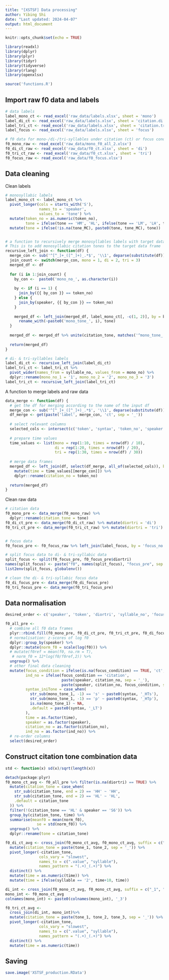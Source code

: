 ```yaml
---
title: "[XSTSF] Data processing"
author: Yibing Shi
date: "Last updated: 2024-04-07"
output: html_document
---
```

```r
knitr::opts_chunk$set(echo = TRUE)

library(readxl)
library(dplyr)
library(plyr)
library(tidyr)
library(tidyverse)
library(rlang)
library(openxlsx)

source('functions.R')
```


## Import raw f0 data and labels 
```r
# data labels 
label_mono_ct <- read_excel('raw_data/labels.xlsx', sheet = 'mono')
label_di_ct <- read_excel('raw_data/labels.xlsx', sheet = 'citation.di')
label_tri_ct <- read_excel('raw_data/labels.xlsx', sheet = 'citation.tri')
label_focus <- read_excel('raw_data/labels.xlsx', sheet = 'focus')

# f0 data for mono-/di-/tri-syllables under citation (ct) or focus conditions
f0_mono_raw <- read_excel('raw_data/mono_f0_all_2.xlsx')
f0_di_ct_raw <- read_excel('raw_data/f0_ct.xlsx', sheet = 'di')
f0_tri_ct_raw <- read_excel('raw_data/f0_ct.xlsx', sheet = 'tri')
f0_focus_raw <- read_excel('raw_data/f0_focus.xlsx')
```

## Data cleaning  
Clean labels
```r
# monosyllabic labels
label_mono_ct <- label_mono_ct %>%
  pivot_longer(cols = starts_with('S'),
               names_to = 'speaker',
               values_to = 'tone') %>%
  mutate(token_no = as.numeric(token_no),
         tone = ifelse(tone == 'HM', 'HL', ifelse(tone == 'LM', 'LH', tone)))%>% 
  mutate(tone = ifelse(!is.na(tone_MC), paste0(tone, tone_MC), tone))


# a function to recursively merge monosyllables labels with target data frame
# This is to add monosyllabic citation tones to the target data frame
recursive_left_join <- function(df) {
  merge_con <- sub('^[^_]+_([^_]+)_.*$', '\\1', deparse(substitute(df)))
  join_count <- switch(merge_con, mono = 1, di = 2, tri = 3)
  merged_df <- df
  
  for (i in 1:join_count) {
    by_con <-  paste0('mono_no_', as.character(i))
    
    by <- if (i == 1) {
      join_by({{ by_con }} == token_no)
    } else {
      join_by(speaker, {{ by_con }} == token_no)
    }
    
    merged_df <- left_join(merged_df, label_mono_ct[, -c(1, 2)], by = by) %>% 
      rename_with(~paste0('mono_tone_', i), tone)
  }
  
  merged_df <- merged_df %>% unite(citation_tone, matches('^mono_tone_'), remove=FALSE)
  
  return(merged_df)
}

# di- & tri-syllables labels
label_di_ct <- recursive_left_join(label_di_ct)
label_tri_ct <- label_tri_ct %>%
  pivot_wider(names_from = syllable_no, values_from = mono_no) %>%
  dplyr::rename(mono_no_1 = '1', mono_no_2 = '2', mono_no_3 = '3')
label_tri_ct <- recursive_left_join(label_tri_ct)
```


A function to merge labels and raw data
```r
data_merge <- function(df) {
  # get the df for merging according to the name of the input df
  merge_con <- sub('^[^_]+_([^_]+)_.*$', '\\1', deparse(substitute(df)))
  df_merge <- get(paste('label', merge_con, 'ct', sep = '_'))
  
  # select relevant columns
  selected_cols <- intersect(c('token', 'syntax', 'token_no', 'speaker', 'citation_tone', 'tone', 'mono_tone_1', 'mono_tone_2', 'mono_tone_3'), colnames(df_merge))
  
  # prepare time values
  time_values <- list(mono = rep(1:10, times = nrow(df) / 10),
                      di = rep(1:20, times = nrow(df) / 20),
                      tri = rep(1:30, times = nrow(df) / 30))
  
  # merge data frames
  merged_df <- left_join(df, select(df_merge, all_of(selected_cols)), by = c('token_no', 'speaker')) %>% 
    mutate(time = time_values[[merge_con]]) %>% 
    dplyr::rename(citation_no = token_no)
  
  return(merged_df)
}
```

Clean raw data
```r
# citation data
f0_mono_pre <- data_merge(f0_mono_raw) %>% 
  dplyr::rename(citation_tone = tone)
f0_di_ct_pre <- data_merge(f0_di_ct_raw) %>% mutate(diortri = 'di')
f0_tri_ct_pre <- data_merge(f0_tri_ct_raw) %>% mutate(diortri = 'tri')


# focus data
f0_focus_pre <- f0_focus_raw %>% left_join(label_focus, by = 'focus_no')

# split focus data to di- & tri-syllabic data
split_focus <- split(f0_focus_pre, f0_focus_pre$diortri)
names(split_focus) <- paste("f0", names(split_focus), "focus_pre", sep = "_")
list2env(split_focus, globalenv())

# clean the di- & tri-syllabic focus data
f0_di_focus_pre <- data_merge(f0_di_focus_pre)
f0_tri_focus_pre <- data_merge(f0_tri_focus_pre)
```


## Data normalisation
```r
desired_order <- c('speaker', 'token', 'diortri', 'syllable_no', 'focus_condition', 'focus_no', 'citation_no', 'ind_no', 'mono_tone_1', 'mono_tone_2', 'mono_tone_3', 'citation_tone', 'syntax', 'syntax_iniTone', 'sandhi_tone', 'time', 'f0', 'norm_f0')

f0_all_pre <- 
  # combine all f0 data frames
  plyr::rbind.fill(f0_mono_pre, f0_di_ct_pre, f0_tri_ct_pre, f0_di_focus_pre, f0_tri_focus_pre) %>%
  # normalisation: z-scores of log f0
  dplyr::group_by(speaker) %>%
  dplyr::mutate(norm_f0 = scale(log(f0))) %>%
  # mutate(f0ref = mean(f0, na.rm = T),
   # norm_f0 = 12*log(f0/f0ref,2)) %>% 
  ungroup() %>% 
  # other final data cleaning 
  mutate(focus_condition = ifelse(is.na(focus_condition) == TRUE, 'ct', focus_condition),
         ind_no = ifelse(focus_condition == 'citation', 
                         paste(speaker, citation_no, sep = '_'),
                         paste(speaker, citation_no, focus_condition, sep = '_')),
         syntax_iniTone = case_when(
           str_sub(mono_tone_1, -1) == 's' ~ paste0(syntax, '_HTs'),
           str_sub(mono_tone_1, -1) == 'p' ~ paste0(syntax, '_HTp'),
           is.na(mono_tone_1) ~ NA,
           .default = paste0(syntax, '_LT')
         ),
         time = as.factor(time),
         speaker = as.factor(speaker),
         citation_no = as.factor(citation_no),
         ind_no = as.factor(ind_no)) %>% 
  # re-order columns
  select(desired_order)
```

## Construct citation tone combination data
```r
std <- function(x) sd(x)/sqrt(length(x))

detach(package:plyr)
f0_mono_ct_avg <- f0_all_pre %>% filter(is.na(diortri) == TRUE) %>% 
  mutate(citation_tone = case_when(
    str_sub(citation_tone, end = 2) == 'HH' ~ 'HH',
    str_sub(citation_tone, end = 2) == 'HL' ~ 'HL',
    .default = citation_tone
  )) %>% 
  filter(!(citation_tone == 'HL' & speaker == 'S6')) %>% 
  group_by(citation_tone, time) %>% 
  summarise(meanf0 = mean(norm_f0),
              se = std(norm_f0)) %>% 
  ungroup() %>% 
  dplyr::rename(tone = citation_tone)

f0_di_ct_avg <- cross_join(f0_mono_ct_avg, f0_mono_ct_avg, suffix = c("_1", "_2")) %>% 
  mutate(citation_tone = paste(tone_1, tone_2, sep = '_')) %>% 
  pivot_longer(-citation_tone,
               cols_vary = "slowest",
               names_to = c(".value", "syllable"),
               names_pattern = "(.+)_(.+)") %>% 
  distinct() %>% 
  mutate(time = as.numeric(time)) %>% 
  mutate(time = ifelse(syllable == '2', time+10, time))

di_int <- cross_join(f0_mono_ct_avg, f0_mono_ct_avg, suffix = c("_1", "_2")) %>% distinct()
mono_int <- f0_mono_ct_avg
colnames(mono_int) <- paste0(colnames(mono_int), '_3')

f0_tri_ct_avg <- 
  cross_join(di_int, mono_int)%>% 
  mutate(citation_tone = paste(tone_1, tone_2, tone_3, sep = '_')) %>% 
  pivot_longer(-citation_tone,
               cols_vary = "slowest",
               names_to = c(".value", "syllable"),
               names_pattern = "(.+)_(.+)") %>% 
  distinct() %>% 
  mutate(time = as.numeric(time))
```


## Saving
```r
save.image('XSTSF_production.RData')
```

